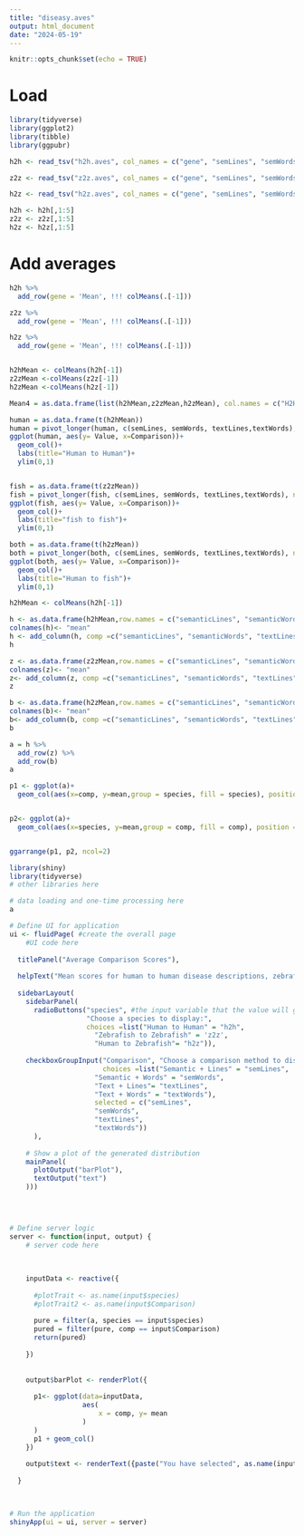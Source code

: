 ```yaml
---
title: "diseasy.aves"
output: html_document
date: "2024-05-19"
---
```


```r
knitr::opts_chunk$set(echo = TRUE)
```

# Load
```r
library(tidyverse)
library(ggplot2)
library(tibble)
library(ggpubr)
```


```r
h2h <- read_tsv("h2h.aves", col_names = c("gene", "semLines", "semWords", "textLines", "textWords"))

z2z <- read_tsv("z2z.aves", col_names = c("gene", "semLines", "semWords", "textLines", "textWords"))

h2z <- read_tsv("h2z.aves", col_names = c("gene", "semLines", "semWords", "textLines", "textWords"))

h2h <- h2h[,1:5]
z2z <- z2z[,1:5]
h2z <- h2z[,1:5]
```

# Add averages
```r
h2h %>%
  add_row(gene = 'Mean', !!! colMeans(.[-1]))

z2z %>%
  add_row(gene = 'Mean', !!! colMeans(.[-1]))

h2z %>%
  add_row(gene = 'Mean', !!! colMeans(.[-1]))


h2hMean <- colMeans(h2h[-1])
z2zMean <-colMeans(z2z[-1])
h2zMean <-colMeans(h2z[-1])

Mean4 = as.data.frame(list(h2hMean,z2zMean,h2zMean), col.names = c("H2H","Z2Z","H2Z"))

```



```r
human = as.data.frame(t(h2hMean))
human = pivot_longer(human, c(semLines, semWords, textLines,textWords), names_to = "Comparison", values_to = "Value")
ggplot(human, aes(y= Value, x=Comparison))+
  geom_col()+
  labs(title="Human to Human")+
  ylim(0,1)


fish = as.data.frame(t(z2zMean))
fish = pivot_longer(fish, c(semLines, semWords, textLines,textWords), names_to = "Comparison", values_to = "Value")
ggplot(fish, aes(y= Value, x=Comparison))+
  geom_col()+
  labs(title="fish to fish")+
  ylim(0,1)

both = as.data.frame(t(h2zMean))
both = pivot_longer(both, c(semLines, semWords, textLines,textWords), names_to = "Comparison", values_to = "Value")
ggplot(both, aes(y= Value, x=Comparison))+
  geom_col()+
  labs(title="Human to fish")+
  ylim(0,1)


```


```r
h2hMean <- colMeans(h2h[-1])

h <- as.data.frame(h2hMean,row.names = c("semanticLines", "semanticWords", "textLines","textWords"))
colnames(h)<- "mean"
h <- add_column(h, comp =c("semanticLines", "semanticWords", "textLines","textWords"), species = "h2h")
h

z <- as.data.frame(z2zMean,row.names = c("semanticLines", "semanticWords", "textLines","textWords"))
colnames(z)<- "mean"
z<- add_column(z, comp =c("semanticLines", "semanticWords", "textLines","textWords"), species = "z2z")
z

b <- as.data.frame(h2zMean,row.names = c("semanticLines", "semanticWords", "textLines","textWords"))
colnames(b)<- "mean"
b<- add_column(b, comp =c("semanticLines", "semanticWords", "textLines","textWords"), species = "h2z")
b

a = h %>%
  add_row(z) %>%
  add_row(b)
a

```

```r
p1 <- ggplot(a)+
  geom_col(aes(x=comp, y=mean,group = species, fill = species), position = "dodge")


p2<- ggplot(a)+
  geom_col(aes(x=species, y=mean,group = comp, fill = comp), position = "dodge")


ggarrange(p1, p2, ncol=2)
```

```r
library(shiny)
library(tidyverse)
# other libraries here

# data loading and one-time processing here
a

# Define UI for application 
ui <- fluidPage( #create the overall page
    #UI code here
  
  titlePanel("Average Comparison Scores"),
  
  helpText("Mean scores for human to human disease descriptions, zebrafish to zebrafish phenotype, and human to zebrafish comparison for text and semantic, words or lines."),
  
  sidebarLayout(
    sidebarPanel(
      radioButtons("species", #the input variable that the value will go into
                   "Choose a species to display:",
                   choices =list("Human to Human" = "h2h",
                     "Zebrafish to Zebrafish" = 'z2z',
                     "Human to Zebrafish"= "h2z")),
        
    checkboxGroupInput("Comparison", "Choose a comparison method to display:", 
                       choices =list("Semantic + Lines" = "semLines",
                     "Semantic + Words" = "semWords",
                     "Text + Lines"= "textLines",
                     "Text + Words" = "textWords"), 
                     selected = c("semLines",
                     "semWords",
                     "textLines",
                     "textWords"))
      ),
    
    # Show a plot of the generated distribution
    mainPanel(
      plotOutput("barPlot"),
      textOutput("text")
    )))
  
  


# Define server logic 
server <- function(input, output) {
    # server code here
  
    
  
    inputData <- reactive({
      
      #plotTrait <- as.name(input$species)
      #plotTrait2 <- as.name(input$Comparison)
      
      pure = filter(a, species == input$species)
      pured = filter(pure, comp == input$Comparison)
      return(pured)
      
    })
  
  
    output$barPlot <- renderPlot({
      
      p1<- ggplot(data=inputData,
                  aes(
                      x = comp, y= mean
                  )
      )
      p1 + geom_col()
    })
    
    output$text <- renderText({paste("You have selected", as.name(input$Comparison), input$Comparison)})
    
  }
  


# Run the application 
shinyApp(ui = ui, server = server)

```

